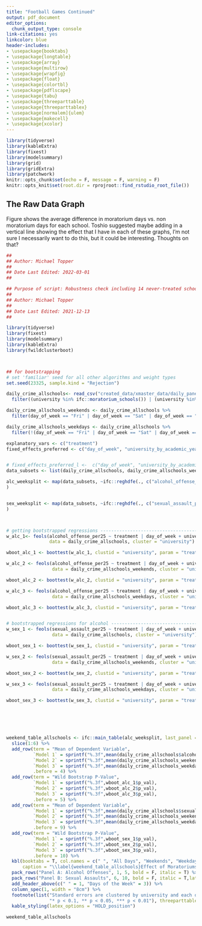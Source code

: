 ```yaml
---
title: "Football Games Continued"
output: pdf_document
editor_options: 
  chunk_output_type: console
link-citations: yes
linkcolor: blue
header-includes:
- \usepackage{booktabs}
- \usepackage{longtable}
- \usepackage{array}
- \usepackage{multirow}
- \usepackage{wrapfig}
- \usepackage{float}
- \usepackage{colortbl}
- \usepackage{pdflscape}
- \usepackage{tabu}
- \usepackage{threeparttable}
- \usepackage{threeparttablex}
- \usepackage[normalem]{ulem}
- \usepackage{makecell}
- \usepackage{xcolor}
---
```


```r
library(tidyverse)
library(kableExtra)
library(fixest)
library(modelsummary)
library(grid)
library(gridExtra)
library(patchwork)
knitr::opts_chunk$set(echo = F, message = F, warning = F)
knitr::opts_knit$set(root.dir = rprojroot::find_rstudio_root_file())
```

## The Raw Data Graph

Figure \ref{diff_average_offenses} shows the average difference in moratorium days vs. non moratorium days for each school. Toshio suggested maybe adding in a vertical line showing the effect that I have in each of these graphs, I'm not sure I necessarily want to do this, but it could be interesting. Thoughts on that?


<!-- ```{r} -->
<!-- source(paste0(here::here("tables/matching_word_table.R"))) -->
<!-- ``` -->


<!-- ```{r top_categories} -->
<!-- kable(top_categories, booktabs = T, caption = "\\label{top_categories}The Top 30 Most Frequently Reported Incidents") %>% -->
<!--   kable_styling(latex_options = c("scale_down", "HOLD_position")) %>% -->
<!--   footnote(list("Numbers in parenthesis denote the frequency of offense in the data. These offenses represent the  30 most frequent crimes in each category after the pattern-matching algorithm is applied."), -->
<!--                threeparttable = T) %>% -->
<!--   landscape() -->
<!-- ``` -->


```r
##
## Author: Michael Topper
##
## Date Last Edited: 2022-03-01
##

## Purpose of script: Robustness check including 14 never-treated schools. 
##
## Author: Michael Topper
##
## Date Last Edited: 2021-12-13
##

library(tidyverse)
library(fixest)
library(modelsummary)
library(kableExtra)
library(fwildclusterboot)



## for bootstrapping
# set 'familiar' seed for all other algorithms and weight types 
set.seed(23325, sample.kind = "Rejection")

daily_crime_allschools<- read_csv("created_data/xmaster_data/daily_panel_allschools.csv") %>% 
  filter((university %in% ifc::moratorium_schools()) | (university %in% ifc::never_treated_no_death()))

daily_crime_allschools_weekends <- daily_crime_allschools %>% 
  filter(day_of_week == "Fri" | day_of_week == "Sat" | day_of_week == "Sun")

daily_crime_allschools_weekdays <- daily_crime_allschools %>% 
  filter(!(day_of_week == "Fri" | day_of_week == "Sat" | day_of_week == "Sun"))

explanatory_vars <- c("treatment")
fixed_effects_preferred <- c("day_of_week", "university_by_academic_year", "holiday", "spring_semester", "game_occurred")


# fixed_effects_preferred_l <-  c("day_of_week", "university_by_academic_year_by_semester", "holiday")
data_subsets <- list(daily_crime_allschools, daily_crime_allschools_weekends, daily_crime_allschools_weekdays)

alc_weeksplit <- map(data_subsets, ~ifc::reghdfe(., c("alcohol_offense_per25"),explanatory_vars, fixed_effects_preferred, "university")
)


sex_weeksplit <- map(data_subsets, ~ifc::reghdfe(., c("sexual_assault_per25"),explanatory_vars, fixed_effects_preferred, "university")
)



# getting bootstrapped regressions ----------------------------------------
w_alc_1<- feols(alcohol_offense_per25 ~ treatment | day_of_week + university_by_academic_year + game_occurred + holiday + spring_semester,
                data = daily_crime_allschools, cluster = "university")

wboot_alc_1 <- boottest(w_alc_1, clustid = "university", param = "treatment", B = 1000)

w_alc_2 <- feols(alcohol_offense_per25 ~ treatment | day_of_week + university_by_academic_year + game_occurred + holiday + spring_semester,
                 data = daily_crime_allschools_weekends, cluster = "university")

wboot_alc_2 <- boottest(w_alc_2, clustid = "university", param = "treatment", B = 1000)

w_alc_3 <- feols(alcohol_offense_per25 ~ treatment | day_of_week + university_by_academic_year + game_occurred + holiday + spring_semester,
                 data = daily_crime_allschools_weekdays, cluster = "university")

wboot_alc_3 <- boottest(w_alc_3, clustid = "university", param = "treatment", B = 1000)


# bootstrapped regressions for alcohol ------------------------------------
w_sex_1 <- feols(sexual_assault_per25 ~ treatment | day_of_week + university_by_academic_year + game_occurred + holiday + spring_semester,
                 data = daily_crime_allschools, cluster = "university")

wboot_sex_1 <- boottest(w_sex_1, clustid = "university", param = "treatment", B = 1000)

w_sex_2 <- feols(sexual_assault_per25 ~ treatment | day_of_week + university_by_academic_year + game_occurred + holiday + spring_semester,
                 data = daily_crime_allschools_weekends, cluster = "university")

wboot_sex_2 <- boottest(w_sex_2, clustid = "university", param = "treatment", B = 1000)

w_sex_3 <- feols(sexual_assault_per25 ~ treatment | day_of_week + university_by_academic_year + game_occurred + holiday + spring_semester,
                 data = daily_crime_allschools_weekdays, cluster = "university")

wboot_sex_3 <- boottest(w_sex_3, clustid = "university", param = "treatment", B = 1000)






weekend_table_allschools <- ifc::main_table(alc_weeksplit, last_panel = sex_weeksplit) %>% 
  slice(1:6) %>% 
  add_row(term = "Mean of Dependent Variable", 
          `Model 1` = sprintf("%.3f",mean(daily_crime_allschools$alcohol_offense_per25, na.rm = T)),
          `Model 2` = sprintf("%.3f",mean(daily_crime_allschools_weekends$alcohol_offense_per25, na.rm = T)),
          `Model 3` = sprintf("%.3f",mean(daily_crime_allschools_weekdays$alcohol_offense_per25, na.rm = T)),
          .before = 4) %>% 
  add_row(term = "Wild Bootstrap P-Value", 
          `Model 1` = sprintf("%.3f",wboot_alc_1$p_val),
          `Model 2` = sprintf("%.3f",wboot_alc_2$p_val),
          `Model 3` = sprintf("%.3f",wboot_alc_3$p_val),
          .before = 5) %>% 
  add_row(term = "Mean of Dependent Variable", 
          `Model 1` = sprintf("%.3f",mean(daily_crime_allschools$sexual_assault_per25, na.rm = T)),
          `Model 2` = sprintf("%.3f",mean(daily_crime_allschools_weekends$sexual_assault_per25, na.rm = T)),
          `Model 3` = sprintf("%.3f",mean(daily_crime_allschools_weekdays$sexual_assault_per25, na.rm = T)),
          .before = 9) %>% 
  add_row(term = "Wild Bootstrap P-Value", 
          `Model 1` = sprintf("%.3f",wboot_sex_1$p_val),
          `Model 2` = sprintf("%.3f",wboot_sex_2$p_val),
          `Model 3` = sprintf("%.3f",wboot_sex_3$p_val),
          .before = 10) %>% 
  kbl(booktabs = T, col.names = c(" ", "All Days", "Weekends", "Weekdays"),
      caption = "\\label{weekend_table_allschools}Effect of Moratoriums on Alcohol Offenses and Sexual Assault by Weekend/Weekdays. Never-treated schools included. (OLS)") %>% 
  pack_rows("Panel A: Alcohol Offenses", 1, 5, bold = F, italic = T) %>% 
  pack_rows("Panel B: Sexual Assaults", 6, 10, bold = F, italic = T,latex_gap_space = "0.5cm") %>% 
  add_header_above(c(" " = 1, "Days of the Week" = 3)) %>% 
  column_spec(1, width = "8cm") %>% 
  footnote(list("Standard errors are clustered by university and each offense is defined as per-25000 enrolled students. 14 never-treated schools are included in the sample for additional power. A never-treated schools is defined as a university that does not experience a moratorium in the time period of 2014-2019 and was included on the Top 50 fraternity schools on niche.com. See link here: https://www.niche.com/colleges/search/best-greek-life-colleges/. Weekends consist of Fridays, Saturdays, and Sundays. Weekdays consist of Monday through Thursday. Holiday controls include controls for Veterans Day, Thanksgiving, Labor Day, Halloween, and MLK Day. Christmas/New Years/July 4th are not included since not in panel. A moratorium is a temporary halt on fraternity-related activities with alcohol. ",
                "* p < 0.1, ** p < 0.05, *** p < 0.01"), threeparttable = T) %>% 
  kable_styling(latex_options = "HOLD_position")


```


```r
weekend_table_allschools
```

